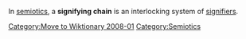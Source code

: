 [[Category:Move to Wiktionary 2008-01]]
In [[semiotics]], a '''signifying chain''' is an interlocking system of [[signifier]]s.

[[Category:Semiotics]]

{{Ling-stub}}